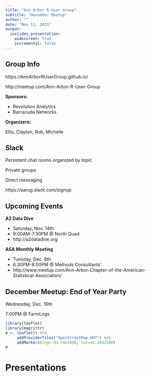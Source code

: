```yaml
---
title: "Ann Arbor R User Group"
subtitle: "November Meetup"
author: ""
date: "Nov 11, 2015"
output:
  ioslides_presentation:
    widescreen: true
    incremental: false
---
```


## Group Info

https://AnnArborRUserGroup.github.io/

http://meetup.com/Ann-Arbor-R-User-Group

**Sponsors:**

* Revolution Analytics
* Barracuda Networks

**Organizers:**

Ellis, Clayton, Rob, Michelle

## Slack

Persistent chat rooms organized by topic

Private groups

Direct messaging

https://aarug.slack.com/signup

## Upcoming Events

**A2 Data Dive**

* Saturday, Nov. 14th
* 9:00AM-7:30PM @ North Quad
* http://a2datadive.org

**ASA Monthly Meeting**

* Tuesday, Dec. 8th
* 6:30PM-8:00PM @ Methods Consultants'
* http://www.meetup.com/Ann-Arbor-Chapter-of-the-American-Statistical-Association/

## December Meetup: End of Year Party

Wednesday, Dec. 16th

7:00PM @ FarmLogs

```r
library(leaflet)
library(magrittr)
m <- leaflet() %>%
     addProviderTiles("OpenStreetMap.HOT") %>%
     addMarkers(lng=-83.7467000, lat=42.2842500)
m
```

# Presentations


